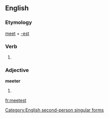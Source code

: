 ==English==

===Etymology===
[[meet]] + [[-est]]

===Verb===
{{en-verb form}}

# {{context|archaic|lang=en}} {{form of|Second-person singular simple present form|meet|lang=en}}

[[Category:English second-person singular forms]]

===Adjective===
'''meeter'''

# {{en-comparative of|meet}}

[[fr:meetest]]